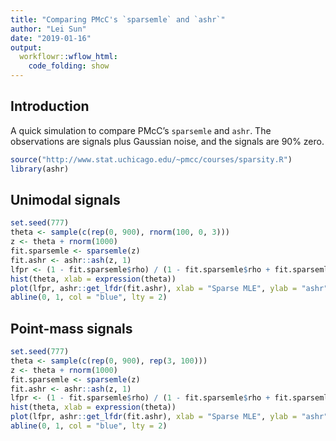 ```yaml
---
title: "Comparing PMcC's `sparsemle` and `ashr`"
author: "Lei Sun"
date: "2019-01-16"
output:
  workflowr::wflow_html:
    code_folding: show
---
```


## Introduction

A quick simulation to compare PMcC's `sparsemle` and `ashr`. The observations are signals plus Gaussian noise, and the signals are 90\% zero.

```r
source("http://www.stat.uchicago.edu/~pmcc/courses/sparsity.R")
library(ashr)
```

## Unimodal signals

```r
set.seed(777)
theta <- sample(c(rep(0, 900), rnorm(100, 0, 3)))
z <- theta + rnorm(1000)
fit.sparsemle <- sparsemle(z)
fit.ashr <- ashr::ash(z, 1)
lfpr <- (1 - fit.sparsemle$rho) / (1 - fit.sparsemle$rho + fit.sparsemle$rho * zeta_ip(z))
hist(theta, xlab = expression(theta))
plot(lfpr, ashr::get_lfdr(fit.ashr), xlab = "Sparse MLE", ylab = "ashr", main = "Comparison on lfdr")
abline(0, 1, col = "blue", lty = 2)
```

## Point-mass signals

```r
set.seed(777)
theta <- sample(c(rep(0, 900), rep(3, 100)))
z <- theta + rnorm(1000)
fit.sparsemle <- sparsemle(z)
fit.ashr <- ashr::ash(z, 1)
lfpr <- (1 - fit.sparsemle$rho) / (1 - fit.sparsemle$rho + fit.sparsemle$rho * zeta_ip(z))
hist(theta, xlab = expression(theta))
plot(lfpr, ashr::get_lfdr(fit.ashr), xlab = "Sparse MLE", ylab = "ashr", main = "Comparison on lfdr")
abline(0, 1, col = "blue", lty = 2)
```

